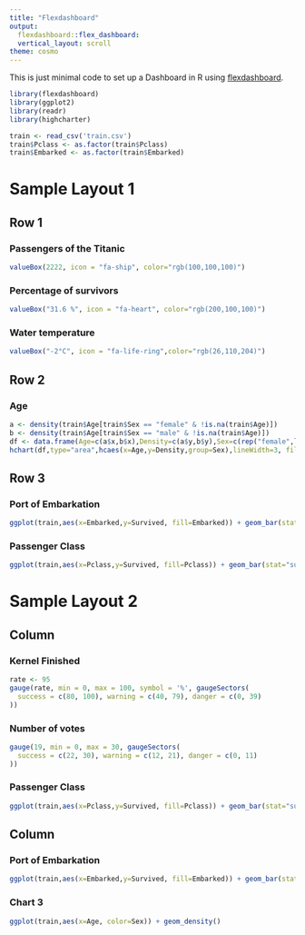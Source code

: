 ```yaml
---
title: "Flexdashboard"
output:
  flexdashboard::flex_dashboard:
  vertical_layout: scroll
theme: cosmo
---
```


This is just minimal code to set up a Dashboard in R using [flexdashboard](http://rmarkdown.rstudio.com/flexdashboard/layouts.html).


```r
library(flexdashboard)
library(ggplot2)
library(readr)
library(highcharter)

train <- read_csv('train.csv')
train$Pclass <- as.factor(train$Pclass)
train$Embarked <- as.factor(train$Embarked)
```

Sample Layout 1 {data-orientation=rows data-icon="fa-bar-chart"}
=====================================

## Row 1 {data-height=110}

### Passengers of the Titanic

```r
valueBox(2222, icon = "fa-ship", color="rgb(100,100,100)")
```

### Percentage of survivors

```r
valueBox("31.6 %", icon = "fa-heart", color="rgb(200,100,100)")
```

### Water temperature

```r
valueBox("-2°C", icon = "fa-life-ring",color="rgb(26,110,204)")
```


## Row 2 {data-height=500}

### Age

```r
a <- density(train$Age[train$Sex == "female" & !is.na(train$Age)])
b <- density(train$Age[train$Sex == "male" & !is.na(train$Age)])
df <- data.frame(Age=c(a$x,b$x),Density=c(a$y,b$y),Sex=c(rep("female",length(a$x)),rep("male",length(b$x))))
hchart(df,type="area",hcaes(x=Age,y=Density,group=Sex),lineWidth=3, fillOpacity=0.2, color=c("#FFC0Cb","#44AAFF"),marker=list(radius=1))
```



## Row 3 {data-height=450}

### Port of Embarkation

```r
ggplot(train,aes(x=Embarked,y=Survived, fill=Embarked)) + geom_bar(stat="summary")
```

### Passenger Class

```r
ggplot(train,aes(x=Pclass,y=Survived, fill=Pclass)) + geom_bar(stat="summary")
```

Sample Layout 2 {data-icon="fa-area-chart"}
=====================================


Column {data-width=450}
-------------------------------------

### Kernel Finished

```r
rate <- 95
gauge(rate, min = 0, max = 100, symbol = '%', gaugeSectors(
  success = c(80, 100), warning = c(40, 79), danger = c(0, 39)
))
```

### Number of votes

```r
gauge(19, min = 0, max = 30, gaugeSectors(
  success = c(22, 30), warning = c(12, 21), danger = c(0, 11)
))
```

### Passenger Class

```r
ggplot(train,aes(x=Pclass,y=Survived, fill=Pclass)) + geom_bar(stat="summary")
```

Column {data-width=450}
-------------------------------------

### Port of Embarkation

```r
ggplot(train,aes(x=Embarked,y=Survived, fill=Embarked)) + geom_bar(stat="summary")
```

### Chart 3

```r
ggplot(train,aes(x=Age, color=Sex)) + geom_density()
```

